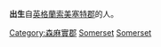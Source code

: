 '''出生'''自[[英格蘭|英格蘭]][[索美塞特郡|索美塞特郡]]的人。
{{Commons cat|People of Somerset}}

[[Category:森麻實郡|Category:森麻實郡]]
[[Category:英格蘭各郡人物|Somerset]]
[[Category:西南英格蘭人|Somerset]]